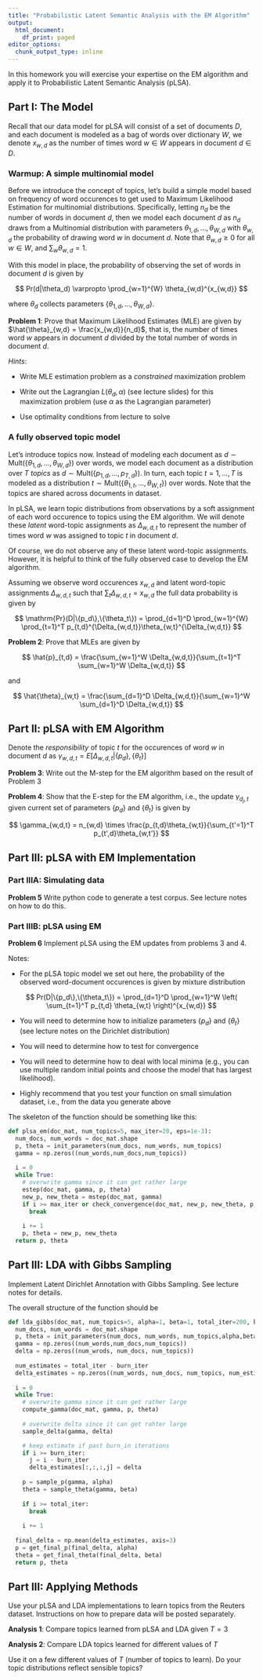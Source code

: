 ```yaml
---
title: "Probabilistic Latent Semantic Analysis with the EM Algorithm"
output:
  html_document:
    df_print: paged
editor_options:
  chunk_output_type: inline
---
```


In this homework you will exercise your expertise on the EM algorithm and apply it to Probabilistic Latent Semantic Analysis (pLSA).

## Part I: The Model

Recall that our data model for pLSA will consist of a set of documents $D$, and each document is modeled as a bag of words over dictionary $W$, we denote $x_{w,d}$ as the number of times word $w \in W$ appears in document $d \in D$.

### Warmup: A simple multinomial model

Before we introduce the concept of topics, let's build a simple model based on frequency of word occurences to get used to Maximum Likelihood Estimation for multinomial distributions. Specifically, letting $n_d$ be the number of words in document $d$, then we model each document $d$ as $n_d$ draws from a Multinomial distribution with parameters $\theta_{1,d},\ldots,\theta_{W,d}$ with $\theta_{w,d}$ the probability of drawing word $w$ in document $d$. Note that $\theta_{w,d} \geq 0$ for all $w \in W$, and $\sum_w \theta_{w,d} = 1$.

With this model in place, the probability of observing the set of words in document $d$ is given by

$$
Pr(d|\theta_d) \varpropto \prod_{w=1}^{W} \theta_{w,d}^{x_{w,d}}
$$

where $\theta_d$ collects parameters $\{\theta_{1,d},\ldots,\theta_{W,d}\}$.

**Problem 1**: Prove that Maximum Likelihood Estimates (MLE) are given by $\hat{\theta}_{w,d} = \frac{x_{w,d}}{n_d}$, that is, the number of times word $w$ appears in document $d$ divided by the total number of words in document $d$.

_Hints_:

- Write MLE estimation problem as a _constrained_ maximization problem

- Write out the Lagrangian $L(\theta_d,\alpha)$ (see lecture slides) for this maximization problem (use $\alpha$ as the Lagrangian parameter)

- Use optimality conditions from lecture to solve

### A fully observed topic model

Let's introduce topics now. Instead of modeling each document as $d \sim \mathrm{Mult}(\{\theta_{1,d},\ldots,\theta_{W,d}\})$ over words, we model each document as a distribution over $T$ _topics_ as $d \sim \mathrm{Mult}(\{p_{1,d},\ldots,p_{T,d}\})$. In turn, each topic $t=1,\ldots,T$ is modeled as a distribution $t \sim \mathrm{Mult}(\{\theta_{1,t},\ldots,\theta_{W,t}\})$ over words. Note that the topics are shared across documents in dataset.

In pLSA, we learn topic distributions from observations by a soft assignment of each word occurence to topics using the EM algorithm. We will denote these _latent_ word-topic assignments as $\Delta_{w,d,t}$ to represent the number of times word $w$ was assigned to topic $t$ in document $d$.

Of course, we do not observe any of these latent word-topic assignments. However, it is helpful to think of the fully observed case to develop the EM algorithm. 

Assuming we observe word occurences $x_{w,d}$ and latent word-topic assignments $\Delta_{w,d,t}$ such that $\sum_t \Delta_{w,d,t} = x_{w,d}$ the full data probability is given by

$$
\mathrm{Pr}(D|\{p_d\},\{\theta_t\}) = \prod_{d=1}^D \prod_{w=1}^{W} \prod_{t=1}^T p_{t,d}^{\Delta_{w,d,t}}\theta_{w,t}^{\Delta_{w,d,t}}
$$



**Problem 2**: Prove that MLEs are given by

$$
\hat{p}_{t,d} = \frac{\sum_{w=1}^W \Delta_{w,d,t}}{\sum_{t=1}^T \sum_{w=1}^W \Delta_{w,d,t}}
$$

and

$$
\hat{\theta}_{w,t} = \frac{\sum_{d=1}^D \Delta_{w,d,t}}{\sum_{w=1}^W \sum_{d=1}^D \Delta_{w,d,t}}
$$

## Part II: pLSA with EM Algorithm

Denote the _responsibility_ of topic $t$ for the occurences of word $w$ in document $d$ as $\gamma_{w,d,t}=E[\Delta_{w,d,t}|\{p_d\},\{\theta_t\}]$

**Problem 3**: Write out the M-step for the EM algorithm based on the result of Problem 3

**Problem 4**: Show that the E-step for the EM algorithm, i.e., the update $\gamma_{d_j,t}$ given current set of parameters $\{p_d\}$ and $\{\theta_t\}$ is given by

$$
\gamma_{w,d,t} = n_{w,d} \times \frac{p_{t,d}\theta_{w,t}}{\sum_{t'=1}^T p_{t',d}\theta_{w,t'}}
$$

## Part III: pLSA with EM Implementation 

### Part IIIA: Simulating data

**Problem 5** Write python code to generate a test corpus. See lecture notes on how to do this.

### Part IIIB: pLSA using EM

**Problem 6** Implement pLSA using the EM updates from problems 3 and 4.

Notes:

- For the pLSA topic model we set out here, the probability of the observed word-document occurences is given by mixture distribution

$$
Pr(D|\{p_d\},\{\theta_t\}) = 
\prod_{d=1}^D \prod_{w=1}^W \left( \sum_{t=1}^T p_{t,d} \theta_{w,t} \right)^{x_{w,d}}
$$

- You will need to determine how to initialize parameters $\{p_d\}$ and $\{\theta_t\}$ (see lecture notes on the Dirichlet distribution)

- You will need to determine how to test for convergence

- You will need to determine how to deal with local minima (e.g., you can use multiple random initial points and choose the model that has largest likelihood).

- Highly recommend that you test your function on small simulation dataset, i.e., from the data you generate above

The skeleton of the function should be something like this:

```python
def plsa_em(doc_mat, num_topics=5, max_iter=20, eps=1e-3):
  num_docs, num_words = doc_mat.shape
  p, theta = init_parameters(num_docs, num_words, num_topics)
  gamma = np.zeros((num_words,num_docs,num_topics))
  
  i = 0
  while True:
    # overwrite gamma since it can get rather large
    estep(doc_mat, gamma, p, theta)
    new_p, new_theta = mstep(doc_mat, gamma)
    if i >= max_iter or check_convergence(doc_mat, new_p, new_theta, p, theta, eps):
      break
    
    i += 1
    p, theta = new_p, new_theta
  return p, theta
```

## Part III: LDA with Gibbs Sampling

Implement Latent Dirichlet Annotation with Gibbs Sampling. See lecture notes for details.

The overall structure of the function should be 

```python
def lda_gibbs(doc_mat, num_topics=5, alpha=1, beta=1, total_iter=200, burn_iter=100):
  num_docs, num_words = doc_mat.shape
  p, theta = init_parameters(num_docs, num_words, num_topics,alpha,beta)
  gamma = np.zeros((num_words,num_docs,num_topics))
  delta = np.zeros((num_wrods, num_docs, num_topics))
  
  num_estimates = total_iter - burn_iter
  delta_estimates = np.zeros((num_words, num_docs, num_topics, num_estimates))
  
  i = 0
  while True:
    # overwrite gamma since it can get rather large
    compute_gamma(doc_mat, gamma, p, theta)
    
    # overwrite delta since it can get rahter large
    sample_delta(gamma, delta)

    # keep estimate if past burn_in iterations
    if i >= burn_iter:
      j = i - burn_iter
      delta_estimates[:,:,:,j] = delta
      
    p = sample_p(gamma, alpha)
    theta = sample_theta(gamma, beta)
    
    if i >= total_iter:
      break
    
    i += 1
    
  final_delta = np.mean(delta_estimates, axis=3)
  p = get_final_p(final_delta, alpha)
  theta = get_final_theta(final_delta, beta)
  return p, theta
```

## Part III: Applying Methods

Use your pLSA and LDA implementations to learn topics from the Reuters dataset. Instructions on how to prepare data will be posted separately.

**Analysis 1**: Compare topics learned from pLSA and LDA given $T=3$

**Analysis 2**: Compare LDA topics learned for different values of $T$


Use it on a few different values of $T$ (number of topics to learn). Do your topic distributions reflect sensible topics?









